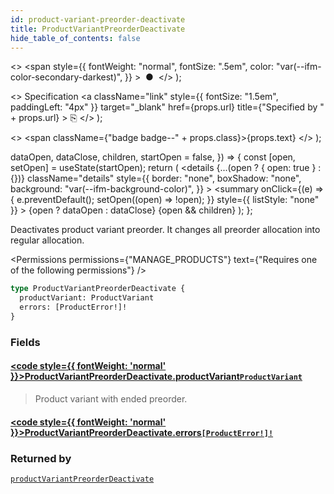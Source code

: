 ```yaml
---
id: product-variant-preorder-deactivate
title: ProductVariantPreorderDeactivate
hide_table_of_contents: false
---
```


  <>
    <span
      style={{
        fontWeight: "normal",
        fontSize: ".5em",
        color: "var(--ifm-color-secondary-darkest)",
      }}
    >
      &nbsp;●&nbsp;
    </span>
  </>
);

  <>
    Specification
    <a
      className="link"
      style={{ fontSize: "1.5em", paddingLeft: "4px" }}
      target="\_blank"
      href={props.url}
      title={"Specified by " + props.url}
    >
      ⎘
    </a>
  </>
);

  <>
    <span className={"badge badge--" + props.class}>{props.text}</span>
  </>
);


  dataOpen,
  dataClose,
  children,
  startOpen = false,
}) => {
  const [open, setOpen] = useState(startOpen);
  return (
    <details
      {...(open ? { open: true } : {})}
      className="details"
      style={{
        border: "none",
        boxShadow: "none",
        background: "var(--ifm-background-color)",
      }}
    >
      <summary
        onClick={(e) => {
          e.preventDefault();
          setOpen((open) => !open);
        }}
        style={{ listStyle: "none" }}
      >
        {open ? dataOpen : dataClose}
      </summary>
      {open && children}
    </details>
  );
};

Deactivates product variant preorder. It changes all preorder allocation into regular allocation.

<Badge text="Added in Saleor 3.1" class="secondary margin-bottom--sm" />

<Permissions
  permissions={"MANAGE_PRODUCTS"}
  text={"Requires one of the following permissions"}
/>

```graphql
type ProductVariantPreorderDeactivate {
  productVariant: ProductVariant
  errors: [ProductError!]!
}
```

### Fields

#### [<code style={{ fontWeight: 'normal' }}>ProductVariantPreorderDeactivate.<b>productVariant</b></code>](#)<Bullet />[`ProductVariant`](../../../api-reference/products/objects/product-variant) <Badge class="secondary" text="object"/>

> Product variant with ended preorder.

#### [<code style={{ fontWeight: 'normal' }}>ProductVariantPreorderDeactivate.<b>errors</b></code>](#)<Bullet />[`[ProductError!]!`](../../../api-reference/products/objects/product-error) <Badge class="secondary" text="non-null"/> <Badge class="secondary" text="object"/>

>

### Returned by

[`productVariantPreorderDeactivate`](../../../api-reference/products/mutations/product-variant-preorder-deactivate) <Badge class="secondary" text="mutation"/>

